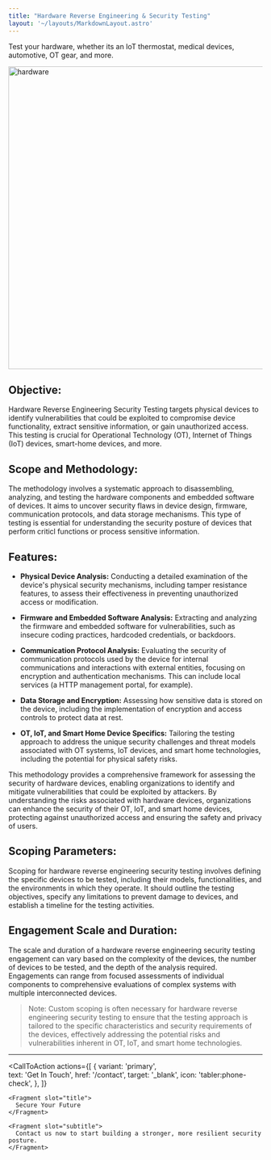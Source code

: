 ```yaml
---
title: "Hardware Reverse Engineering & Security Testing"
layout: '~/layouts/MarkdownLayout.astro'
---
```


Test your hardware, whether its an IoT thermostat, medical devices, automotive, OT gear, and more.

<img src="/assets/images/hardware.webp" alt="hardware" width="600" />


## Objective:
Hardware Reverse Engineering Security Testing targets physical devices to identify vulnerabilities that could be exploited to compromise device functionality, extract sensitive information, or gain unauthorized access. This testing is crucial for Operational Technology (OT), Internet of Things (IoT) devices, smart-home devices, and more.

## Scope and Methodology:
The methodology involves a systematic approach to disassembling, analyzing, and testing the hardware components and embedded software of devices. It aims to uncover security flaws in device design, firmware, communication protocols, and data storage mechanisms. This type of testing is essential for understanding the security posture of devices that perform criticl functions or process sensitive information.

## Features:

- **Physical Device Analysis:** Conducting a detailed examination of the device's physical security mechanisms, including tamper resistance features, to assess their effectiveness in preventing unauthorized access or modification.

- **Firmware and Embedded Software Analysis:** Extracting and analyzing the firmware and embedded software for vulnerabilities, such as insecure coding practices, hardcoded credentials, or backdoors.

- **Communication Protocol Analysis:** Evaluating the security of communication protocols used by the device for internal communications and interactions with external entities, focusing on encryption and authentication mechanisms. This can include local services (a HTTP management portal, for example). 

- **Data Storage and Encryption:** Assessing how sensitive data is stored on the device, including the implementation of encryption and access controls to protect data at rest.

- **OT, IoT, and Smart Home Device Specifics:** Tailoring the testing approach to address the unique security challenges and threat models associated with OT systems, IoT devices, and smart home technologies, including the potential for physical safety risks.

This methodology provides a comprehensive framework for assessing the security of hardware devices, enabling organizations to identify and mitigate vulnerabilities that could be exploited by attackers. By understanding the risks associated with hardware devices, organizations can enhance the security of their OT, IoT, and smart home devices, protecting against unauthorized access and ensuring the safety and privacy of users.

## Scoping Parameters:
Scoping for hardware reverse engineering security testing involves defining the specific devices to be tested, including their models, functionalities, and the environments in which they operate. It should outline the testing objectives, specify any limitations to prevent damage to devices, and establish a timeline for the testing activities.

## Engagement Scale and Duration:
The scale and duration of a hardware reverse engineering security testing engagement can vary based on the complexity of the devices, the number of devices to be tested, and the depth of the analysis required. Engagements can range from focused assessments of individual components to comprehensive evaluations of complex systems with multiple interconnected devices.

> Note: Custom scoping is often necessary for hardware reverse engineering security testing to ensure that the testing approach is tailored to the specific characteristics and security requirements of the devices, effectively addressing the potential risks and vulnerabilities inherent in OT, IoT, and smart home technologies.

---

  
  <CallToAction
    actions={[
      {
        variant: 'primary',  
        text: 'Get In Touch',
        href: '/contact',
        target: '_blank',
        icon: 'tabler:phone-check',
      },
    ]}  
  >
    <Fragment slot="title">
      Secure Your Future
    </Fragment>
    
    <Fragment slot="subtitle">
      Contact us now to start building a stronger, more resilient security posture.
    </Fragment>  
  </CallToAction>
